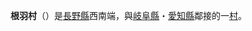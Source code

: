 {{日本町村|
自治體名=根羽|
町村=村|
圖像=[[File:Tsukize_no_Osugi.jpg|240px]]|
圖像說明=[[月瀨的大杉樹|月瀨的大杉樹]]|
町村章=|
日文原名=根羽村|
平假名=ねばむら|
羅馬字拼音=Neba-mura|
都道府縣=長野縣|
支廳=|
郡=下伊那郡|
編號=20410-2|
面積=89.95|
邊界未定=|
人口=1,243|
統計時間=2007年8月1日|
自治體=[[賣木村|賣木村]]、[[平谷村|平谷村]]<br />
[[愛知縣|愛知縣]]：[[豐田市|豐田市]]、[[設樂町|設樂町]]、[[豐根村|豐根村]]<br />
[[岐阜縣|岐阜縣]]：[[惠那市|惠那市]]|
樹=|
花=|
鳥=|
其他象徵物=|
其他象徵=|
郵遞區號=399-0701|
所在地=下伊那郡根羽村1762番地|
電話號碼=265-49-2111|
外部連結=http://www.nebamura.jp/|
經度=|
緯度=|
地圖=|
註記=
}}
'''根羽村'''（{{jpn|j=根羽村|hg=ねばむら|rm=Neba mura|f=y}}）是[[長野縣|長野縣]]西南端，與[[岐阜縣|岐阜縣]]・[[愛知縣|愛知縣]]鄰接的一[[村|村]]。

{{長野縣}}{{Authority control}}